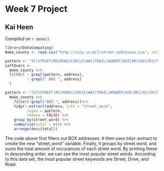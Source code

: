 # Week 7 Project

## Kai Heen

<!-- leave this material as is -->
Compiled on `r date()`.

```r
library(DataComputing)
Wake_county <- read.csv("http://tiny.cc/dcf/street-addresses.csv", stringsAsFactors = FALSE)
```

```r
pattern <- "ST|STREET|RD|ROAD|CIRCLE|WAY|TRAIL|WINERY|AVE|DR|LN|CIR|CT|LANE|POINT|PL|PLACE|COURT|PKWY|BLVD|PATH|LOOP|TERRACE|SQUARE|BLV"
LeftOvers <-
  Wake_county %>%
  filter( ! grepl(pattern, address),
          ! grepl(" BOX ", address)
  )
```


```r
pattern <- "(ST|STREET|RD|ROAD|CIRCLE|WAY|TRAIL|WINERY|AVE|DR|LN|CIR|CT|LANE|POINT|PL|PLACE|COURT|PKWY|BLVD|PATH|LOOP|TERRACE|SQUARE|BLV)"
  Wake_county %>%
    filter(!grepl("BOX ", address))%>%
    tidyr::extract(address, into = "street_word", 
          regex = pattern,
          remove = FALSE) %>%
    group_by(street_word) %>%
    summarise(total = n()) %>%
    arrange(desc(total))
```

The code above first filters out BOX addresses. It then uses tidyr::extract to create the new "street_word" variable. Finally, it groups by street word, and sums the total amount of occurances of each street word. By printing these in descending order, we can see the most popular street words. According to this data set, the most popular street keywords are Street, Drive, and Road.  
